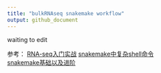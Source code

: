 ```yaml
---
title: "bulkRNAseq snakemake workflow"
output: github_document
---
```


waiting to edit

参考：
[RNA-seq入门实战](https://cloud.tencent.com/developer/article/2032040?areaSource=&traceId=)
[snakemake中复杂shell命令](https://carpentries.org/community-lessons/)  
[snakemake基础以及进阶](https://felicia-yjzhang.gitbooks.io/bioinfo-training/content/snakemakeshi-yong.html)  